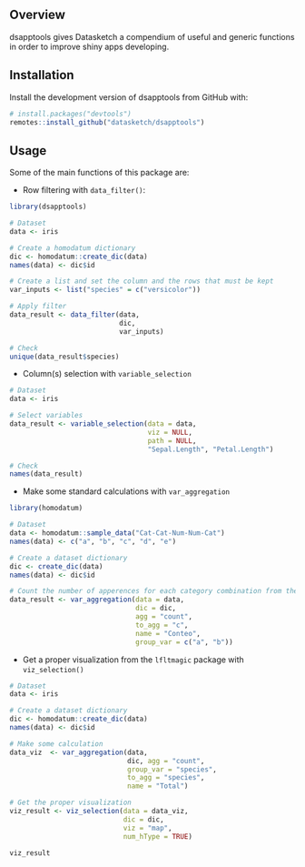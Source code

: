 
## Overview

dsapptools gives Datasketch a compendium of useful and generic functions in order to improve shiny apps developing.


## Installation

Install the development version of dsapptools from GitHub with:

``` r
# install.packages("devtools")
remotes::install_github("datasketch/dsapptools")
```

## Usage

Some of the main functions of this package are:

- Row filtering with `data_filter()`:

```r
library(dsapptools)

# Dataset
data <- iris

# Create a homodatum dictionary
dic <- homodatum::create_dic(data)
names(data) <- dic$id

# Create a list and set the column and the rows that must be kept
var_inputs <- list("species" = c("versicolor"))

# Apply filter
data_result <- data_filter(data,
                           dic,
                           var_inputs)

# Check
unique(data_result$species)
```


- Column(s) selection with `variable_selection`

```r
# Dataset
data <- iris

# Select variables
data_result <- variable_selection(data = data,
                                  viz = NULL,
                                  path = NULL,
                                  "Sepal.Length", "Petal.Length")

# Check
names(data_result)
```

- Make some standard calculations with `var_aggregation`

```r
library(homodatum)

# Dataset
data <- homodatum::sample_data("Cat-Cat-Num-Num-Cat")
names(data) <- c("a", "b", "c", "d", "e")

# Create a dataset dictionary
dic <- create_dic(data)
names(data) <- dic$id

# Count the number of apperences for each category combination from the dataset
data_result <- var_aggregation(data = data,
                               dic = dic,
                               agg = "count",
                               to_agg = "c",
                               name = "Conteo",
                               group_var = c("a", "b"))
```

- Get a proper visualization from the `lfltmagic` package with `viz_selection()`

```r
# Dataset
data <- iris

# Create a dataset dictionary
dic <- homodatum::create_dic(data)
names(data) <- dic$id

# Make some calculation
data_viz  <- var_aggregation(data,
                             dic, agg = "count",
                             group_var = "species",
                             to_agg = "species",
                             name = "Total")

# Get the proper visualization
viz_result <- viz_selection(data = data_viz,
                            dic = dic,
                            viz = "map", 
                            num_hType = TRUE)

viz_result
```



